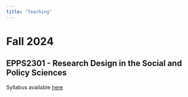 ```yaml
---
title: "Teaching"
---
```


# Fall 2024

## EPPS2301 - Research Design in the Social and Policy Sciences

Syllabus available [here](syllabus_EPPS2301_081724.pdf)